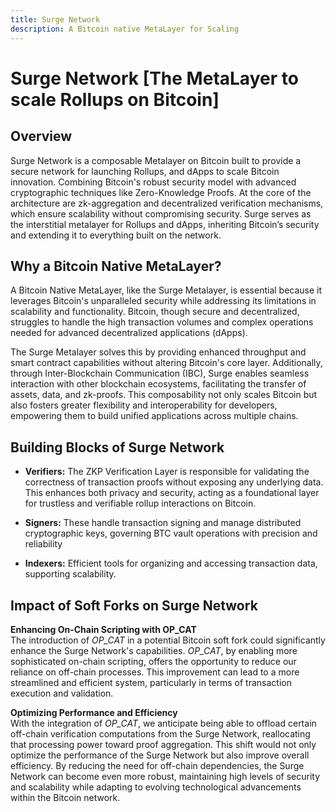```yaml
---
title: Surge Network
description: A Bitcoin native MetaLayer for Scaling
---
```



# Surge Network [The MetaLayer to scale Rollups on Bitcoin]

## Overview

Surge Network is a composable Metalayer on Bitcoin built to provide a secure network for launching Rollups, and dApps to scale Bitcoin innovation. Combining Bitcoin's robust security model with advanced cryptographic techniques like Zero-Knowledge Proofs. At the core of the architecture are zk-aggregation and decentralized verification mechanisms, which ensure scalability without compromising security. Surge serves as the interstitial metalayer for Rollups and dApps, inheriting Bitcoin’s security and extending it to everything built on the network.

## Why a Bitcoin Native MetaLayer?

A Bitcoin Native MetaLayer, like the Surge Metalayer, is essential because it leverages Bitcoin's unparalleled security while addressing its limitations in scalability and functionality. Bitcoin, though secure and decentralized, struggles to handle the high transaction volumes and complex operations needed for advanced decentralized applications (dApps).

The Surge Metalayer solves this by providing enhanced throughput and smart contract capabilities without altering Bitcoin's core layer. Additionally, through Inter-Blockchain Communication (IBC), Surge enables seamless interaction with other blockchain ecosystems, facilitating the transfer of assets, data, and zk-proofs. This composability not only scales Bitcoin but also fosters greater flexibility and interoperability for developers, empowering them to build unified applications across multiple chains.

## Building Blocks of Surge Network

- **Verifiers:** The ZKP Verification Layer is responsible for validating the correctness of transaction proofs without exposing any underlying data. This enhances both privacy and security, acting as a foundational layer for trustless and verifiable rollup interactions on Bitcoin.

- **Signers:** These handle transaction signing and manage distributed cryptographic keys, governing BTC vault operations with precision and reliability

- **Indexers:** Efficient tools for organizing and accessing transaction data, supporting scalability.

## Impact of Soft Forks on Surge Network

**Enhancing On-Chain Scripting with OP_CAT**\
The introduction of _OP_CAT_ in a potential Bitcoin soft fork could significantly enhance the Surge Network's capabilities. _OP_CAT_, by enabling more sophisticated on-chain scripting, offers the opportunity to reduce our reliance on off-chain processes. This improvement can lead to a more streamlined and efficient system, particularly in terms of transaction execution and validation.

**Optimizing Performance and Efficiency**\
With the integration of _OP_CAT_, we anticipate being able to offload certain off-chain verification computations from the Surge Network, reallocating that processing power toward proof aggregation. This shift would not only optimize the performance of the Surge Network but also improve overall efficiency. By reducing the need for off-chain dependencies, the Surge Network can become even more robust, maintaining high levels of security and scalability while adapting to evolving technological advancements within the Bitcoin network.

<ZoomImage
  src="/assets/superstack-core-functions.png"
  alt="superstack core functions"
/>
